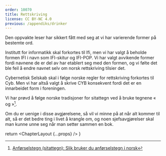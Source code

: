 ```yaml
---
order: 10070
title: Rettskriving
license: CC BY-NC 4.0
previous: /appendiks/drinker
---
```



Den oppvakte leser har sikkert fått med seg at vi har varierende former på bestemte ord.

Institutt for informatikk skal forkortes til Ifi, men vi har valgt å beholde formen IFI i navn som IFI-skitur 
og IFI-POP. Vi har valgt avvikende former fordi navnene de er del av har etablert seg med den formen, og vi 
følte det ble feil å endre navnet selv om norsk rettskriving tilsier det. 

Cybernetisk Selskab skal i følge norske regler for rettskriving forkortes til Cyb. Men vi har altså valgt å 
skrive CYB konsekvent fordi det er en innarbeidet form i foreningen.

Vi har prøvd å følge norske tradisjoner for sitattegn ved å bruke tegnene « og »[^1].

[^1]:[Anførselstegn (sitattegn): Slik bruker du anførselstegn i 
  norsk](http://www.korrekturavdelingen.no/anforselstegn.htm)

Om du er uenige i disse avgjørelsene, så vil vi minne på at når alt kommer til alt, så er det bedre ting i 
livet å krangle om, og noen sjefsavgjørelser skal man kunne unne seg når man setter sammen en bok.

  return <ChapterLayout {...props} />
}
